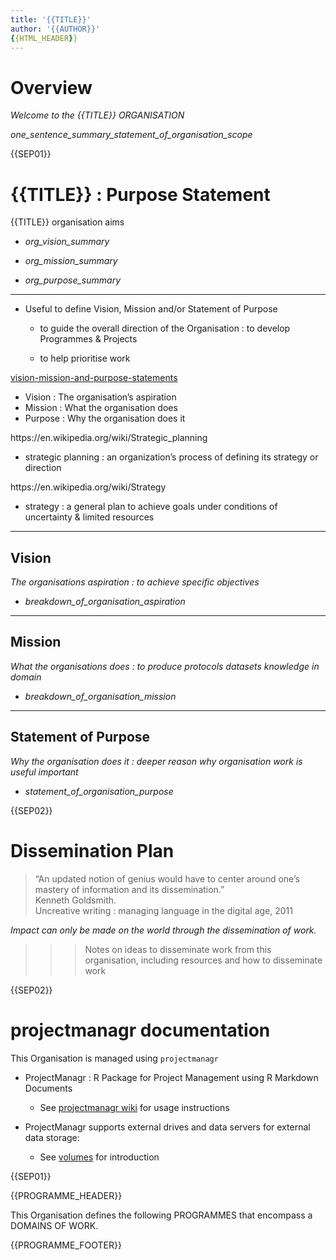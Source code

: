```yaml
---
title: '{{TITLE}}'
author: '{{AUTHOR}}'
{{HTML_HEADER}}
---
```




# Overview



*Welcome to the {{TITLE}} ORGANISATION*


_one_sentence_summary_statement_of_organisation_scope_



{{SEP01}}



# {{TITLE}} : Purpose Statement


{{TITLE}} organisation aims 


* _org_vision_summary_

* _org_mission_summary_

* _org_purpose_summary_


----


* Useful to define Vision, Mission and/or Statement of Purpose 

    + to guide the overall direction of the Organisation : to develop Programmes & Projects
    
    + to help prioritise work


[vision-mission-and-purpose-statements](https://www.effectivegovernance.com.au/page/knowledge-centre/news-articles/vision-mission-and-purpose-statements-%E2%80%93-what-is-the-difference)

* Vision : The organisation's aspiration
* Mission : What the organisation does
* Purpose : Why the organisation does it


https://en.wikipedia.org/wiki/Strategic_planning

* strategic planning : an organization's process of defining its strategy or direction


https://en.wikipedia.org/wiki/Strategy

* strategy : a general plan to achieve goals under conditions of uncertainty & limited resources


----



## Vision


*The organisations aspiration : to achieve specific objectives*



* _breakdown_of_organisation_aspiration_



----



## Mission


*What the organisations does : to produce protocols datasets knowledge in domain*



* _breakdown_of_organisation_mission_



----



## Statement of Purpose


*Why the organisation does it : deeper reason why organisation work is useful important*



* _statement_of_organisation_purpose_




{{SEP02}}



# Dissemination Plan


> “An updated notion of genius would have to center around one’s mastery of information and its dissemination.”  
Kenneth Goldsmith.  
Uncreative writing : managing language in the digital age, 2011


*Impact can only be made on the world through the dissemination of work.*


>>> 
>>> Notes on ideas to disseminate work from this organisation, including resources and how to disseminate work
>>> 



{{SEP02}}



# projectmanagr documentation


This Organisation is managed using `projectmanagr`


* ProjectManagr : R Package for Project Management using R Markdown Documents

    + See [projectmanagr wiki](https://github.com/stevenjwest/projectmanagr/wiki) for usage instructions


* ProjectManagr supports external drives and data servers for external data storage:

    + See [volumes](volumes/volumes.Rmd) for introduction



{{SEP01}}



{{PROGRAMME_HEADER}}


This Organisation defines the following PROGRAMMES that encompass a DOMAINS OF WORK.



{{PROGRAMME_FOOTER}}




